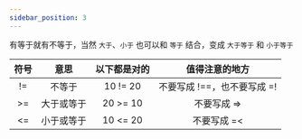 ```yaml
---
sidebar_position: 3
---
```


有等于就有不等于，当然 `大于`、`小于` 也可以和 `等于` 结合，变成 `大于等于` 和 `小于等于`

| 符号 |    意思    | 以下都是对的 |       值得注意的地方        |
| :--: | :--------: | :----------: | :-------------------------: |
|  !=  |   不等于   |   10 != 20   | 不要写成 !==，也不要写成 =! |
|  >=  | 大于或等于 |   20 >= 10   |         不要写成 =>         |
| \<=  | 小于或等于 |  10 \<= 20   |        不要写成 =\<         |
